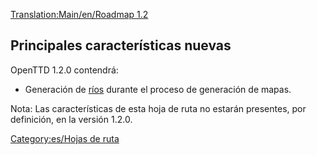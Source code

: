 [[Translation:Main/en/Roadmap 1.2]]{{es/Encabezamiento hoja de ruta|
Anterior=Hoja de ruta 1.1|
Actual=Hoja de ruta 1.2|
Siguiente=Hoja de ruta 1.3|
}}

==Principales características nuevas==

OpenTTD 1.2.0 contendrá:

* Generación de [[Main/es/Ríos|ríos]] durante el proceso de generación de mapas.


Nota: Las características de esta hoja de ruta no estarán presentes, por definición, en la versión 1.2.0.
[[Category:es/Hojas de ruta]]